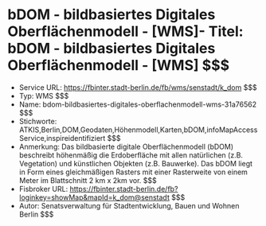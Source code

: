 # bDOM - bildbasiertes Digitales Oberflächenmodell - [WMS]- Titel: bDOM - bildbasiertes Digitales Oberflächenmodell - [WMS] $$$
- Service URL: https://fbinter.stadt-berlin.de/fb/wms/senstadt/k_dom $$$
- Typ: WMS $$$
- Name: bdom-bildbasiertes-digitales-oberflachenmodell-wms-31a76562 $$$
- Stichworte: ATKIS,Berlin,DOM,Geodaten,Höhenmodell,Karten,bDOM,infoMapAccessService,inspireidentifiziert $$$
- Anmerkung: Das bildbasierte digitale Oberflächenmodell (bDOM) beschreibt höhenmäßig die Erdoberfläche mit allen natürlichen (z.B. Vegetation) und künstlichen Objekten (z.B. Bauwerke). Das bDOM liegt in Form eines gleichmäßigen Rasters mit einer Rasterweite von einem Meter im Blattschnitt 2 km x 2km vor. $$$
- Fisbroker URL: https://fbinter.stadt-berlin.de/fb?loginkey=showMap&mapId=k_dom@senstadt $$$
- Autor: Senatsverwaltung für Stadtentwicklung, Bauen und Wohnen Berlin $$$
